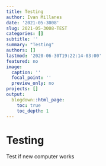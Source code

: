 ```yaml
---
title: Testing
author: Ivan Millanes
date: '2021-05-3008'
slug: 2021-05-3008-TEST
categories: []
subtitle: ''
summary: "Testing"
authors: []
lastmod: '2020-06-30T19:22:14-03:00'
featured: no
image:
  caption: ''
  focal_point: ''
  preview_only: no
projects: []
output:
  blogdown::html_page:
    toc: true
    toc_depth: 1
---
```


# Testing
Test if new computer works